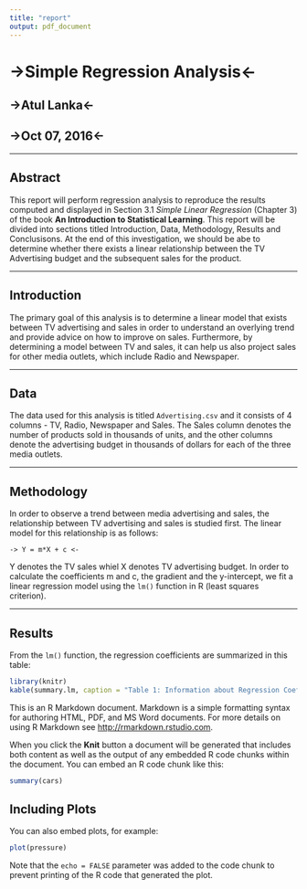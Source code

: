 ```yaml
---
title: "report"
output: pdf_document
---
```

# ->Simple Regression Analysis<-
## ->Atul Lanka<-
## ->Oct 07, 2016<-

---

## Abstract

This report will perform regression analysis to reproduce the results computed and displayed in Section 3.1 *Simple Linear Regression* (Chapter 3) of the book **An Introduction to Statistical Learning**. This report will be divided into sections titled Introduction, Data, Methodology, Results and Conclusisons. At the end of this investigation, we should be abe to determine whether there exists a linear relationship between the TV Advertising budget and the subsequent sales for the product. 

---

## Introduction

The primary goal of this analysis is to determine a linear model that exists between TV advertising and sales in order to understand an overlying trend and provide advice on how to improve on sales. Furthermore, by determining a model between TV and sales, it can help us also project sales for other media outlets, which include Radio and Newspaper. 

---

## Data

The data used for this analysis is titled `Advertising.csv` and it consists of 4 columns - TV, Radio, Newspaper and Sales. The Sales column denotes the number of products sold in thousands of units, and the other columns denote the advertising budget in thousands of dollars for each of the three media outlets. 

---

## Methodology 

In order to observe a trend between media advertising and sales, the relationship between TV advertising and sales is studied first. The linear model for this relationship is as follows:

`-> Y = m*X + c <-`

Y denotes the TV sales whiel X denotes TV advertising budget. In order to calculate the coefficients m and c, the gradient and the y-intercept, we fit a linear regression model using the `lm()` function in R (least squares criterion). 

---

## Results

From the `lm()` function, the regression coefficients are summarized in this table:

```r
library(knitr)
kable(summary.lm, caption = "Table 1: Information about Regression Coefficients and Regression ")
```



This is an R Markdown document. Markdown is a simple formatting syntax for authoring HTML, PDF, and MS Word documents. For more details on using R Markdown see <http://rmarkdown.rstudio.com>.

When you click the **Knit** button a document will be generated that includes both content as well as the output of any embedded R code chunks within the document. You can embed an R code chunk like this:

```r
summary(cars)
```

## Including Plots

You can also embed plots, for example:

```r
plot(pressure)
```

Note that the `echo = FALSE` parameter was added to the code chunk to prevent printing of the R code that generated the plot.
